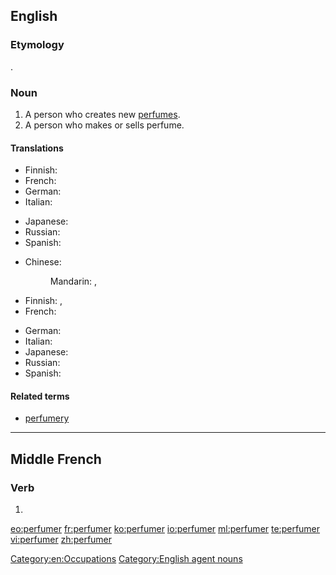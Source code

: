 ==English==

===Etymology===
{{suffix|perfume|er}}.

===Noun===
{{en-noun}}

# A person who creates new [[perfume]]s.
# A person who makes or sells perfume.

====Translations====
{{trans-top|person who creates new perfumes}}
* Finnish: {{t-|fi|parfymisti}}
* French: {{t+|fr|parfumeur|m}}
* German: {{t+|de|Parfümeur|m}}
* Italian: {{t-|it|profumiere|m}}
{{trans-mid}}
* Japanese: {{t-|ja|パフューマー|tr=pafyūmā|sc=Jpan}}
* Russian: {{t+|ru|парфюмер|m|tr=parfjumér|sc=Cyrl}}
* Spanish: {{t+|es|perfumista|m}}
{{trans-bottom}}

{{trans-top|person who makes or sells perfume}}
* Chinese:
*: Mandarin: {{qualifier|manufacturer}} {{t|cmn|香水製造商|tr=xiāngshuǐ zhìzàoshāng|sc=Hani}}, {{qualifier|seller}} {{t|cmn|售香水者|tr=shòu xiāngshuǐ zhě|sc=Hani}}
* Finnish: {{t-|fi|hajuvesimyyjä}}, {{t-|fi|parfymisti}}
* French: {{t+|fr|parfumeur|m}}
{{trans-mid}}
* German: {{t+|de|Parfümeur|m}}
* Italian: {{t-|it|profumiere|m}}
* Japanese: {{t-|ja|パフューマー|tr=pafyūmā|sc=Jpan}}
* Russian: {{t+|ru|парфюмер|m|tr=parfjumér|sc=Cyrl}}
* Spanish: {{t+|es|perfumista|m}}
{{trans-bottom}}

====Related terms====
* [[perfumery]]

[[Category:en:Occupations]]
[[Category:English agent nouns]]

----

==Middle French==

===Verb===
{{head|frm|verb}}

# {{alternative form of|parfumer|lang=frm}}

[[eo:perfumer]]
[[fr:perfumer]]
[[ko:perfumer]]
[[io:perfumer]]
[[ml:perfumer]]
[[te:perfumer]]
[[vi:perfumer]]
[[zh:perfumer]]